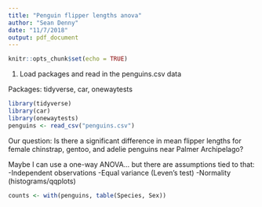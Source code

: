 ```yaml
---
title: "Penguin flipper lengths anova"
author: "Sean Denny"
date: "11/7/2018"
output: pdf_document
---
```


```r
knitr::opts_chunk$set(echo = TRUE)
```

1. Load packages and read in the penguins.csv data

Packages: tidyverse, car, onewaytests

```r
library(tidyverse)
library(car)
library(onewaytests)
penguins <- read_csv("penguins.csv")
```

Our question: Is there a significant difference in mean flipper lengths for female chinstrap, gentoo, and adelie penguins near Palmer Archipelago?

Maybe I can use a one-way ANOVA... but there are assumptions tied to that:
-Independent observations
-Equal variance (Leven's test)
-Normality (histograms/qqplots)

```r
counts <- with(penguins, table(Species, Sex))



```

